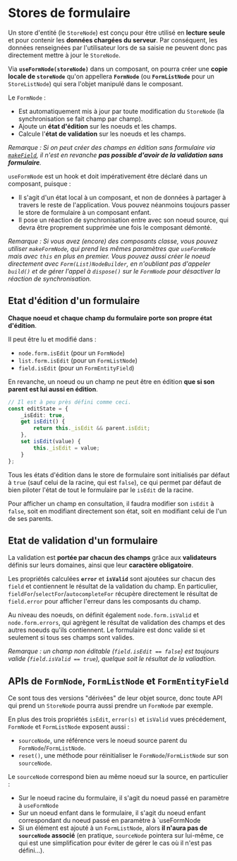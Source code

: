 
<Meta title="Modèle métier/Stores de formulaire" />

# Stores de formulaire

Un store d'entité (le `StoreNode`) est conçu pour être utilisé en **lecture seule** et pour contenir les **données chargées du serveur**. Par conséquent, les données
renseignées par l'utilisateur lors de sa saisie ne peuvent donc pas directement mettre à jour le `StoreNode`.

Via **`useFormNode(storeNode)`** dans un composant, on pourra créer une **copie locale de `storeNode`** qu'on appellera **`FormNode`** (ou **`FormListNode`** pour
un `StoreListNode`) qui sera l'objet manipulé dans le composant.

Le `FormNode` :

-   Est automatiquement mis à jour par toute modification du `StoreNode` (la synchronisation se fait champ par champ).
-   Ajoute un **état d'édition** sur les noeuds et les champs.
-   Calcule l'**état de validation** sur les noeuds et les champs.

_Remarque : Si on peut créer des champs en édition sans formulaire via [`makeField`](/docs/modèle-métier-makefield--docs#champs-en-édition), il n'est en revanche **pas possible d'avoir de la validation sans formulaire**._

`useFormNode` est un hook et doit impérativement être déclaré dans un composant, puisque :

-   Il s'agit d'un état local à un composant, et non de données à partager à travers le reste de l'application. Vous pouvez néanmoins toujours passer le store de
    formulaire à un composant enfant.
-   Il pose un réaction de synchronisation entre avec son noeud source, qui devra être proprement supprimée une fois le composant démonté.

_Remarque : Si vous avez (encore) des composants classe, vous pouvez utiliser `makeFormNode`, qui prend les mêmes paramètres que `useFormNode` mais
avec `this` en plus en premier. Vous pouvez aussi créer le noeud directement avec `Form(List)NodeBuilder`, en n'oubliant pas d'appeler `build()` et de
gérer l'appel à `dispose()` sur le `FormNode` pour désactiver la réaction de synchronisation._

## Etat d'édition d'un formulaire

**Chaque noeud et chaque champ du formulaire porte son propre état d'édition**.

Il peut être lu et modifié dans :

-   `node.form.isEdit` (pour un `FormNode`)
-   `list.form.isEdit` (pour un `FormListNode`)
-   `field.isEdit` (pour un `FormEntityField`)

En revanche, un noeud ou un champ ne peut être en édition **que si son parent est lui aussi en édition**.

```ts
// Il est à peu près défini comme ceci.
const editState = {
    _isEdit: true,
    get isEdit() {
        return this._isEdit && parent.isEdit;
    },
    set isEdit(value) {
        this._isEdit = value;
    }
};
```

Tous les états d'édition dans le store de formulaire sont initialisés par défaut à `true` (sauf celui de la racine, qui est `false`), ce qui permet par défaut de bien
piloter l'état de tout le formulaire par le `isEdit` de la racine.

Pour afficher un champ en consultation, il faudra modifier son `isEdit` à `false`, soit en modifiant directement son état, soit en modifiant celui de l'un de ses
parents.

## Etat de validation d'un formulaire

La validation est **portée par chacun des champs** grâce aux **validateurs** définis sur leurs domaines, ainsi que leur **caractère obligatoire**.

Les propriétés calculées **`error`** et **`isValid`** sont ajoutées sur chacun des `field` et contiennent le résultat de la validation du champ. En particulier,
`fieldFor`/`selectFor`/`autocompleteFor` récupère directement le résultat de `field.error` pour afficher l'erreur dans les composants du champ.

Au niveau des noeuds, on définit également `node.form.isValid` et `node.form.errors`, qui agrègent le résultat de validation des champs et des autres
noeuds qu'ils contiennent. Le formulaire est donc valide si et seulement si tous ses champs sont valides.

_Remarque : un champ non éditable (`field.isEdit == false`) est toujours valide (`field.isValid == true`), quelque soit le résultat de la valiadtion._

## APIs de `FormNode`, `FormListNode` et `FormEntityField`

Ce sont tous des versions "dérivées" de leur objet source, donc toute API qui prend un `StoreNode` pourra aussi prendre un `FormNode` par exemple.

En plus des trois propriétés `isEdit`, `error(s)` et `isValid` vues précédement, `FormNode` et `FormListNode` exposent aussi :

-   `sourceNode`, une référence vers le noeud source parent du `FormNode`/`FormListNode`.
-   `reset()`, une méthode pour réinitialiser le `FormNode`/`FormListNode` sur son `sourceNode`.

Le `sourceNode` correspond bien au même noeud sur la source, en particulier :

-   Sur le noeud racine du formulaire, il s'agit du noeud passé en paramètre à `useFormNode`
-   Sur un noeud enfant dans le formulaire, il s'agit du noeud enfant correspondant du noeud passé en paramètre à `useFormNode
-   Si un élément est ajouté à un `FormListNode`, alors **il n'aura pas de `sourceNode` associé** (en pratique, `sourceNode` pointera sur lui-même, ce qui est
    une simplification pour éviter de gérer le cas où il n'est pas défini...).
